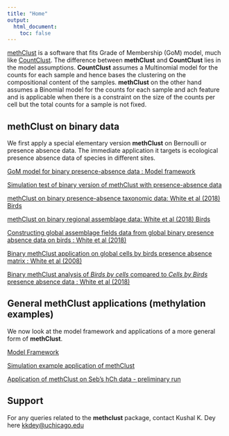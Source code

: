 ```yaml
---
title: "Home"
output:
  html_document:
    toc: false
---
```



[methClust](https://github.com/kkdey/methClust) is a software that fits Grade of Membership (GoM) model, much like [CountClust](https://bioconductor.org/packages/release/bioc/html/CountClust.html).
The difference between **methClust** and **CountClust** lies in the model assumptions. **CountClust** assumes a Multinomial model for the counts for each sample and hence bases the clustering on the compositional content of the samples. **methClust** on the other hand assumes a Binomial model for the counts for each sample and ach feature and is applicable when there is a constraint on the size of the counts per cell but the total counts for a sample is not fixed. 

## methClust on binary data

We first apply a special elementary version **methClust** on Bernoulli or presence absence data. The immediate application it targets is ecological presence absence data of species in different sites.

[GoM model for binary presence-absence data : Model framework](binClust_model.html)

[Simulation test of binary version of methClust with presence-absence data](methclust_grid_presence_absence.html)

[methClust on binary presence-absence taxonomic data: White et al (2018) Birds](ecostructure_fit.html)

[methClust on binary regional assemblage data: White et al (2018) Birds](methclust_himalayas.html)

[Constructing global assemblage fields data from global binary presence absence data on birds : White et al (2018)](create_assemblage_presence_absenceRmd.html)

[Binary methClust application on global cells by birds presence absence matrix : White et al (2008)](methClust_global_assemblages.html)

[Binary methClust analysis of *Birds by cells* compared to *Cells by Birds* presence absence data : White et al (2018)](birds_cells_versus_cells_birds.html)


## General methClust applications (methylation examples)

We now look at the model framework and applications of a more general form of **methClust**.

[Model Framework](methclust_model.html)

[Simulation example application of methClust](methclust_sim.html)

[Application of methClust on Seb's hCh data - preliminary run](methClust_hCh.html)


## Support

For any queries related to the **methclust** package, contact Kushal K. Dey here [kkdey@uchicago.edu](kkdey@uchicago.edu)

